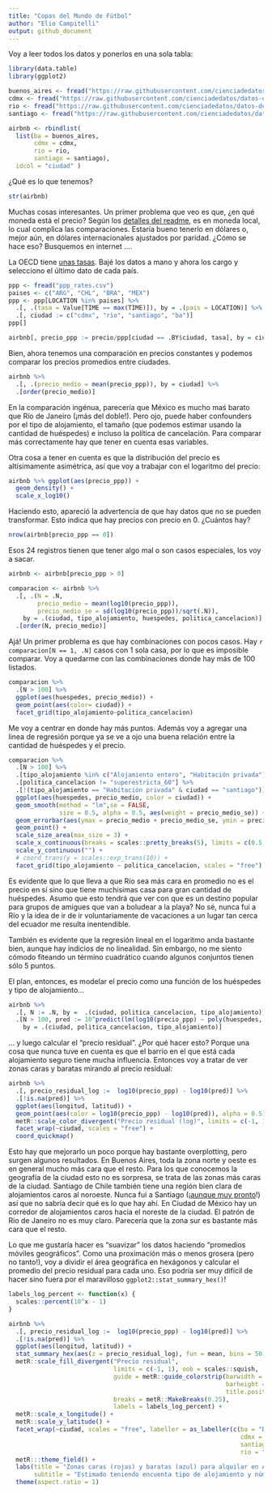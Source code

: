 ```yaml
---
title: "Copas del Mundo de Fútbol"
author: "Elio Campitelli"
output: github_document
---
```


Voy a leer todos los datos y ponerlos en una sola tabla:

```r
library(data.table)
library(ggplot2)

buenos_aires <- fread("https://raw.githubusercontent.com/cienciadedatos/datos-de-miercoles/master/datos/2019/2019-06-05/buenos_aires.csv")
cdmx <- fread("https://raw.githubusercontent.com/cienciadedatos/datos-de-miercoles/master/datos/2019/2019-06-05/cdmx.csv")
rio <- fread("https://raw.githubusercontent.com/cienciadedatos/datos-de-miercoles/master/datos/2019/2019-06-05/rio.csv")
santiago <- fread("https://raw.githubusercontent.com/cienciadedatos/datos-de-miercoles/master/datos/2019/2019-06-05/santiago.csv")

airbnb <- rbindlist(
  list(ba = buenos_aires, 
       cdmx = cdmx, 
       rio = rio, 
       santiago = santiago),
  idcol = "ciudad" )

```

¿Qué es lo que tenemos? 

```r
str(airbnb)
```

Muchas cosas interesantes. Un primer problema que veo es que, ¿en qué moneda está el precio? Según los [detalles del readme](https://github.com/cienciadedatos/datos-de-miercoles/tree/master/datos/2019/2019-06-05), es en moneda local, lo cual complica las comparaciones. Estaría bueno tenerlo en dólares o, mejor aún, en dólares internacionales ajustados por paridad. ¿Cómo se hace eso? Busquemos en internet ....

La OECD tiene [unas tasas](https://data.oecd.org/conversion/purchasing-power-parities-ppp.htm). Bajé los datos a mano y ahora los cargo y selecciono el último dato de cada país. 

```r
ppp <- fread("ppp_rates.csv")
paises <- c("ARG", "CHL", "BRA", "MEX")
ppp <- ppp[LOCATION %in% paises] %>% 
  .[, .(tasa = Value[TIME == max(TIME)]), by = .(pais = LOCATION)] %>% 
  .[, ciudad := c("cdmx", "rio", "santiago", "ba")]
ppp[]
```

```r
airbnb[, precio_ppp := precio/ppp[ciudad == .BY$ciudad, tasa], by = ciudad]
```

Bien, ahora tenemos una comparación en precios constantes y podemos comparar los precios promedios entre ciudades.  

```r
airbnb %>% 
  .[, .(precio_medio = mean(precio_ppp)), by = ciudad] %>% 
  .[order(precio_medio)]
```

En la comparación ingénua, parecería que México es mucho maś barato que Río de Janeiro (¡más del doble!). Pero ojo, puede haber confounders por el tipo de alojamiento, el tamaño (que podemos estimar usando la cantidad de huéspedes) e incluso la política de cancelación. Para comparar más correctamente hay que tener en cuenta esas variables. 

Otra cosa a tener en cuenta es que la distribución del precio es altísimamente asimétrica, así que voy a trabajar con el logaritmo del precio:

```r
airbnb %>% ggplot(aes(precio_ppp)) + 
  geom_density() + 
  scale_x_log10()
```

Haciendo esto, apareció la advertencia de que hay datos que no se pueden transformar. Esto indica que hay precios con precio en 0. ¿Cuántos hay?

```r
nrow(airbnb[precio_ppp == 0])
```

Esos 24 registros tienen que tener algo mal o son casos especiales, los voy a sacar. 

```r
airbnb <- airbnb[precio_ppp > 0]
```



```r
comparacion <- airbnb %>% 
  .[, .(N = .N, 
        precio_medio = mean(log10(precio_ppp)),
        precio_medio_se = sd(log10(precio_ppp))/sqrt(.N)), 
    by = .(ciudad, tipo_alojamiento, huespedes, politica_cancelacion)] %>% 
  .[order(N, precio_medio)]
```

Ajá! Un primer problema es que hay combinaciones con pocos casos.  Hay `r comparacion[N == 1, .N]` casos con 1 sola casa, por lo que es imposible comparar. Voy a quedarme con las combinaciones donde hay más de 100 listados. 

```r
comparacion %>% 
  .[N > 100] %>% 
  ggplot(aes(huespedes, precio_medio)) +
  geom_point(aes(color= ciudad)) +
  facet_grid(tipo_alojamiento~politica_cancelacion)
```

Me voy a centrar en donde hay más puntos. Además voy a agregar una linea de regresión porque ya se ve a ojo una buena relación entre la cantidad de huéspedes y el precio. 


```r
comparacion %>% 
  .[N > 100] %>% 
  .[tipo_alojamiento %in% c("Alojamiento entero", "Habitación privada")] %>% 
  .[politica_cancelacion != "superestricta_60"] %>% 
  .[!(tipo_alojamiento == "Habitación privada" & ciudad == "santiago")] %>% 
  ggplot(aes(huespedes, precio_medio, color = ciudad)) +
  geom_smooth(method = "lm",se = FALSE,
              size = 0.5, alpha = 0.5, aes(weight = precio_medio_se)) +
  geom_errorbar(aes(ymax = precio_medio + precio_medio_se, ymin = precio_medio - precio_medio_se)) +
  geom_point() +
  scale_size_area(max_size = 3) +
  scale_x_continuous(breaks = scales::pretty_breaks(5), limits = c(0.5, NA)) +
  scale_y_continuous("") +
  # coord_trans(y = scales::exp_trans(10)) +
  facet_grid(tipo_alojamiento ~ politica_cancelacion, scales = "free")
```

Es evidente que lo que lleva a que Río sea más cara en promedio no es el precio en sí sino que tiene muchísimas casa para gran cantidad de huéspedes. Asumo que esto tendrá que ver con que es un destino popular para grupos de amigues que van a boludear a la playa? No sé, nunca fui a Río y la idea de ir de ir voluntariamente de vacaciones a un lugar tan cerca del ecuador me resulta inentendible. 

También es evidente que la regresión lineal en el logaritmo anda bastante bien, aunque hay indicios de no linealidad. Sin embargo, no me siento cómodo fiteando un término cuadrático cuando algunos conjuntos tienen sólo 5 puntos. 

El plan, entonces, es modelar el precio como una función de los huéspedes y tipo de alojamiento...

```r
airbnb %>%
  .[, N := .N, by =  .(ciudad, politica_cancelacion, tipo_alojamiento)] %>% 
  .[N > 100, pred := 10^predict(lm(log10(precio_ppp) ~ poly(huespedes, 2))), 
    by = .(ciudad, politica_cancelacion, tipo_alojamiento)]
```

... y luego calcular el "precio residual". ¿Por qué hacer esto? Porque una cosa que nunca tuve en cuenta es que el barrio en el que está cada alojamiento seguro tiene mucha influencia. Entonces voy a tratar de ver zonas caras y baratas mirando al precio residual:


```r
airbnb %>% 
  .[, precio_residual_log :=  log10(precio_ppp) - log10(pred)] %>% 
  .[!is.na(pred)] %>% 
  ggplot(aes(longitud, latitud)) +
  geom_point(aes(color = log10(precio_ppp) - log10(pred)), alpha = 0.5) +
  metR::scale_color_divergent("Precio residual (log)", limits = c(-1, 1)) +
  facet_wrap(~ciudad, scales = "free") +
  coord_quickmap()
```

Esto hay que mejorarlo un poco porque hay bastante overplotting, pero surgen algunos resultados. En Buenos Aires, toda la zona norte y oeste es en general mucho más cara que el resto. Para los que conocemos la geografía de la ciudad esto no es sorpresa, se trata de las zonas más caras de la ciudad. Santiago de Chile también tiene una región bien clara de alojamientos caros al noroeste. Nunca fui a Santiago (¡[aunque muy pronto](http://latin-r.com/)!) así que no sabría decir qué es lo que hay ahí. En Ciudad de México hay un corredor de alojamientos caros hacia el noreste de la ciudad. El patrón de Rio de Janeiro no es muy claro. Parecería que la zona sur es bastante más cara que el resto. 

Lo que me gustaría hacer es "suavizar" los datos haciendo "promedios móviles geográficos". Como una proximación más o menos grosera (pero no tanto!), voy a dividir el área geográfica en hexágonos y calcular el promedio del precio residual para cada uno. Eso podría ser muy difícil de hacer sino fuera por el maravilloso `ggplot2::stat_summary_hex()`!

```r
labels_log_percent <- function(x) {
  scales::percent(10^x - 1)
}

airbnb %>% 
  .[, precio_residual_log :=  log10(precio_ppp) - log10(pred)] %>% 
  .[!is.na(pred)] %>% 
  ggplot(aes(longitud, latitud)) +
  stat_summary_hex(aes(z = precio_residual_log), fun = mean, bins = 50) +
  metR::scale_fill_divergent("Precio residual", 
                             limits = c(-1, 1), oob = scales::squish,
                             guide = metR::guide_colorstrip(barwidth = 15,
                                                            barheight = 0.5,
                                                            title.position = "top"), 
                             breaks = metR::MakeBreaks(0.25),
                             labels = labels_log_percent) +
  metR::scale_x_longitude() +
  metR::scale_y_latitude() +
  facet_wrap(~ciudad, scales = "free", labeller = as_labeller(c(ba = "Buenos Aires",
                                                                cdmx = "Ciudad de México",
                                                                santiago = "Santiago de Chile",
                                                                rio = "Río de Janeiro"))) +
  metR:::theme_field() +
  labs(title = "Zonas caras (rojas) y baratas (azul) para alquilar en AirBnB",
       subtitle = "Estimado teniendo encuenta tipo de alojamiento y número de huéspedes") 
  theme(aspect.ratio = 1)

```

